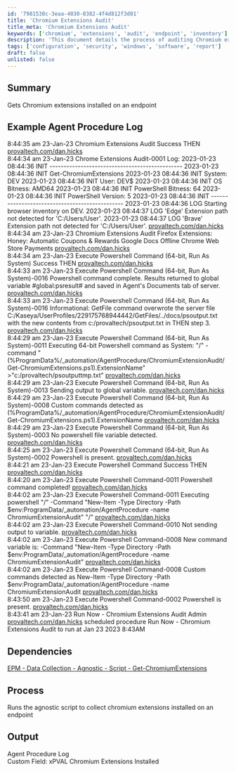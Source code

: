```yaml
---
id: '7981530c-3eaa-4030-8382-4f4d812f3d01'
title: 'Chromium Extensions Audit'
title_meta: 'Chromium Extensions Audit'
keywords: ['chromium', 'extensions', 'audit', 'endpoint', 'inventory']
description: 'This document details the process of auditing Chromium extensions installed on an endpoint, including example logs and dependencies. It provides insights into the execution of the audit script and its output, helping administrators maintain control over browser extensions.'
tags: ['configuration', 'security', 'windows', 'software', 'report']
draft: false
unlisted: false
---
```

## Summary

Gets Chromium extensions installed on an endpoint

## Example Agent Procedure Log

8:44:35 am 23-Jan-23   Chromium Extensions Audit   Success THEN   [provaltech.com/dan.hicks](https://provaltech.com/dan.hicks)  
8:44:34 am 23-Jan-23   Chrome Extensions Audit-0001   Log: 2023-01-23 08:44:36 INIT ----------------------------------------------- 2023-01-23 08:44:36 INIT Get-ChromiumExtensions 2023-01-23 08:44:36 INIT System: DEV 2023-01-23 08:44:36 INIT User: DEV$ 2023-01-23 08:44:36 INIT OS Bitness: AMD64 2023-01-23 08:44:36 INIT PowerShell Bitness: 64 2023-01-23 08:44:36 INIT PowerShell Version: 5 2023-01-23 08:44:36 INIT ----------------------------------------------- 2023-01-23 08:44:36 LOG Starting browser inventory on DEV. 2023-01-23 08:44:37 LOG 'Edge' Extension path not detected for 'C:/Users/User'. 2023-01-23 08:44:37 LOG 'Brave' Extension path not detected for 'C:/Users/User'.   [provaltech.com/dan.hicks](https://provaltech.com/dan.hicks)  
8:44:34 am 23-Jan-23   Chromium Extensions Audit   Firefox Extensions: Honey: Automatic Coupons & Rewards Google Docs Offline Chrome Web Store Payments   [provaltech.com/dan.hicks](https://provaltech.com/dan.hicks)  
8:44:34 am 23-Jan-23   Execute Powershell Command (64-bit, Run As System)   Success THEN   [provaltech.com/dan.hicks](https://provaltech.com/dan.hicks)  
8:44:33 am 23-Jan-23   Execute Powershell Command (64-bit, Run As System)-0016   Powershell command complete. Results returned to global variable #global:psresult# and saved in Agent's Documents tab of server.   [provaltech.com/dan.hicks](https://provaltech.com/dan.hicks)  
8:44:33 am 23-Jan-23   Execute Powershell Command (64-bit, Run As System)-0016   Informational: GetFile command overwrote the server file C:/Kaseya/UserProfiles/229175768944442/GetFiles/../docs/psoutput.txt with the new contents from c:/provaltech/psoutput.txt in THEN step 3.   [provaltech.com/dan.hicks](https://provaltech.com/dan.hicks)  
8:44:29 am 23-Jan-23   Execute Powershell Command (64-bit, Run As System)-0011   Executing 64-bit Powershell command as System: "/" -command "(%ProgramData%/_automation/AgentProcedure/ChromiumExtensionAudit/Get-ChromiumExtensions.ps1).ExtensionName" >"c:/provaltech/psoutputtmp.txt"   [provaltech.com/dan.hicks](https://provaltech.com/dan.hicks)  
8:44:29 am 23-Jan-23   Execute Powershell Command (64-bit, Run As System)-0013   Sending output to global variable.   [provaltech.com/dan.hicks](https://provaltech.com/dan.hicks)  
8:44:29 am 23-Jan-23   Execute Powershell Command (64-bit, Run As System)-0008   Custom commands detected as (%ProgramData%/_automation/AgentProcedure/ChromiumExtensionAudit/Get-ChromiumExtensions.ps1).ExtensionName   [provaltech.com/dan.hicks](https://provaltech.com/dan.hicks)  
8:44:29 am 23-Jan-23   Execute Powershell Command (64-bit, Run As System)-0003   No powershell file variable detected.   [provaltech.com/dan.hicks](https://provaltech.com/dan.hicks)  
8:44:25 am 23-Jan-23   Execute Powershell Command (64-bit, Run As System)-0002   Powershell is present.   [provaltech.com/dan.hicks](https://provaltech.com/dan.hicks)  
8:44:21 am 23-Jan-23   Execute Powershell Command   Success THEN   [provaltech.com/dan.hicks](https://provaltech.com/dan.hicks)  
8:44:20 am 23-Jan-23   Execute Powershell Command-0011   Powershell command completed!   [provaltech.com/dan.hicks](https://provaltech.com/dan.hicks)  
8:44:02 am 23-Jan-23   Execute Powershell Command-0011   Executing powershell "/" -Command "New-Item -Type Directory -Path $env:ProgramData/_automation/AgentProcedure -name ChromiumExtensionAudit" "/"   [provaltech.com/dan.hicks](https://provaltech.com/dan.hicks)  
8:44:02 am 23-Jan-23   Execute Powershell Command-0010   Not sending output to variable.   [provaltech.com/dan.hicks](https://provaltech.com/dan.hicks)  
8:44:02 am 23-Jan-23   Execute Powershell Command-0008   New command variable is: -Command "New-Item -Type Directory -Path $env:ProgramData/_automation/AgentProcedure -name ChromiumExtensionAudit"   [provaltech.com/dan.hicks](https://provaltech.com/dan.hicks)  
8:44:02 am 23-Jan-23   Execute Powershell Command-0008   Custom commands detected as New-Item -Type Directory -Path $env:ProgramData/_automation/AgentProcedure -name ChromiumExtensionAudit   [provaltech.com/dan.hicks](https://provaltech.com/dan.hicks)  
8:43:50 am 23-Jan-23   Execute Powershell Command-0002   Powershell is present.   [provaltech.com/dan.hicks](https://provaltech.com/dan.hicks)  
8:43:41 am 23-Jan-23   Run Now - Chromium Extensions Audit   Admin [provaltech.com/dan.hicks](https://provaltech.com/dan.hicks) scheduled procedure Run Now - Chromium Extensions Audit to run at Jan 23 2023 8:43AM  

## Dependencies

[EPM - Data Collection - Agnostic - Script - Get-ChromiumExtensions](https://proval.itglue.com/DOC-5078775-11791153)

## Process

Runs the agnostic script to collect chromium extensions installed on an endpoint

## Output

Agent Procedure Log  
Custom Field: xPVAL Chromium Extensions Installed












